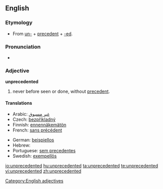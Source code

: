 ==English==

===Etymology===
* From [[un-]] + [[precedent]] + [[-ed]].

===Pronunciation===
* {{audio|en-us-unprecedented.ogg|Audio (US)}}

===Adjective===
'''unprecedented'''

# never before seen or done, without [[precedent]].

====Translations====
{{trans-top|never before seen or done, without precedent}}
* Arabic: [[غير مسبوق]]
* Czech: [[bezpříkladný]] {{m}}
* Finnish: [[ennennäkemätön]]
* French: [[sans précédent]]
{{trans-mid}}
* German: [[beispiellos]]
* Hebrew: {{he-translation|חסר תקדים|ḥasar takdim}}
* Portuguese: [[sem precedentes]]
* Swedish: [[exempellös]]
{{trans-bottom}}

[[Category:English adjectives]]

[[io:unprecedented]]
[[hu:unprecedented]]
[[ta:unprecedented]]
[[te:unprecedented]]
[[vi:unprecedented]]
[[zh:unprecedented]]